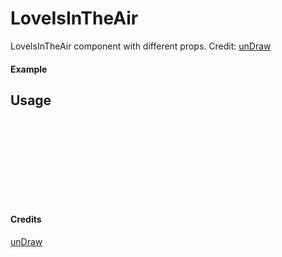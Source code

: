 
<Meta of={LoveIsInTheAir} title="unDraw/LoveIsInTheAir" />

# LoveIsInTheAir

LoveIsInTheAir component with different props.
Credit: [unDraw](https://undraw.co/illustrations)

#### Example

<Canvas of={LoveIsInTheAir.Primary} />

## Usage

```ts
import { LoveIsInTheAir } from "yadl-ui";

const Example = () => {
  return (
      <LoveIsInTheAir />
  );
};

export default Example;
```

#### Credits
[unDraw](https://undraw.co/illustrations)
